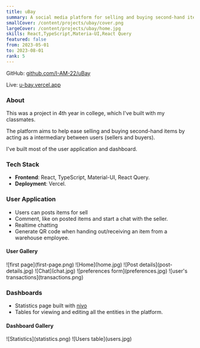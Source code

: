```yaml
---
title: uBay
summary: A social media platform for selling and buying second-hand items.
smallCover: /content/projects/ubay/cover.png
largeCover: /content/projects/ubay/home.jpg
skills: React,TypeScript,Materia-UI,React Query
featured: false
from: 2023-05-01
to: 2023-08-01
rank: 5
---
```


GitHub: [github.com/I-AM-22/uBay](https://github.com/I-AM-22/uBay)

Live: [u-bay.vercel.app](https://u-bay.vercel.app/)

### About

This was a project in 4th year in college, which I've built with my classmates.

The platform aims to help ease selling and buying second-hand items by acting as a intermediary between users (sellers and buyers).

I've built most of the user application and dashboard.

### Tech Stack

- **Frontend**: React, TypeScript, Material-UI, React Query.
- **Deployment**: Vercel.

### User Application

- Users can posts items for sell
- Comment, like on posted items and start a chat with the seller.
- Realtime chatting
- Generate QR code when handing out/receiving an item from a warehouse employee.

#### User Gallery

<div className="[&>p]:grid [&>p]:gap-1 [&>p]:md:grid-cols-2 [&_img]:m-0 [&_img]:object-cover">
  ![first page](first-page.png) ![Home](home.jpg) ![Post
  details](post-details.jpg) ![Chat](chat.jpg) ![preferences
  form](preferences.jpg) ![user's transactions](transactions.png)
</div>

### Dashboards

- Statistics page built with [nivo](https://nivo.rocks/)
- Tables for viewing and editing all the entities in the platform.

#### Dashboard Gallery

<div className="[&>p]:grid [&>p]:gap-1 [&_img]:m-0 [&_img]:object-cover">
  ![Statistics](statistics.png) ![Users table](users.jpg)
</div>
